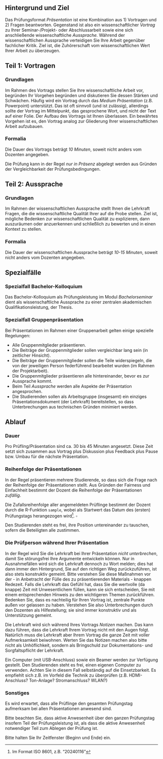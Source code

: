 


<!-- ## Prüfungsformat Präsentation -->


## Hintergrund und Ziel

Das Prüfungsformat *Präsentation* ist eine Kombination aus 1) Vortragen und 2) Fragen beantworten.
Gegenstand ist also ein wissenschaftlicher *Vortrag* zu Ihrer Seminar-/Projekt- oder Abschlussarbeit sowie eine sich anschließende wissenschaftliche *Aussprache.*
Während der wissenschaftlichen Aussprache verteidigen Sie Ihre Arbeit gegenüber fachlicher Kritik.
Ziel ist, die Zuhörerschaft vom wissenschaftlichen Wert Ihrer Arbeit zu überzeugen.





## Teil 1: Vortragen


### Grundlagen

Im Rahmen des Vortrags stellen Sie Ihre wissenschaftliche Arbeit vor, begründen Ihr Vorgehen begründen und diskutieren Sie dessen Stärken und Schwächen.
Häufig wird ein Vortrag durch das *Medium* *Präsentation* (z.B. Powerpoint) unterstützt.
Das ist oft sinnvoll (und ist zulässig), allerdings sollte der Vortrag im Mittelpunkt, das gesprochene Wort, und nicht der Text auf einer Folie.
Der Aufbau des Vortrags ist Ihnen überlassen.
Ein bewährtes Vorgehen ist es, den Vortrag analog zur Gliederung Ihrer wissenschaftlichen Arbeit aufzubauen.


### Formalia

Die Dauer des Vortrags beträgt *10 Minuten*, soweit nicht anders vom Dozenten angegeben.

Die Prüfung kann in der Regel *nur in Präsenz* abgelegt werden aus Gründen der Vergleichbarkeit der Prüfungsbedingungen.


## Teil 2: Aussprache


### Grundlagen

Im Rahmen der wissenschaftlichen Aussprache stellt Ihnen die Lehrkraft Fragen, die die wissenschaftliche Qualität Ihrer auf die Probe stellen. 
Ziel ist, mögliche Bedenken zur wissenschaftlichen Qualität zu explizieren, dann auszuräumen oder anzuerkennen und schließlich zu bewerten und in einen Kontext zu stellen.

### Formalia

Die Dauer der wissenschaftlichen Aussprache beträgt *10-15 Minuten*, soweit nicht anders vom Dozenten angegeben.



## Spezialfälle

### Spezialfall Bachelor-Kolloquium


Das Bachelor-Kolloquium als Prüfungsleistung im Modul *Bachelorseminar* dient als wissenschaftliche Aussprache zu einer zentralen akademischen Qualifikationsleistung, der Thesis.





### Spezialfall Gruppenpräsentation


Bei Präsentationen im Rahmen einer Gruppenarbeit gelten einige spezielle Regelungen:

- Alle Gruppenmitglieder präsentieren.
- Die Beiträge der Gruppenmitglieder sollen vergleichbar lang sein (in zeitlicher Hinsicht).
- Die Beiträge der Gruppenmitglieder sollen die Teile widerspiegeln, die von der jeweiligen Person federführend bearbeitet wurden (im Rahmen der Projektarbeit).
- Die Gruppenmitglieder präsentieren alle hintereinander, bevor es zur Aussprache kommt.
- Beim Teil *Aussprache* werden alle Aspekte der Präsentation angesprochen.
- Die Studierenden sollen als Arbeitsgruppe (insgesamt) ein einziges Präsentationsdokument (der Lehrkraft) bereitstellen, so dass Unterbrechungen aus technischen Gründen minimiert werden.



## Ablauf


### Dauer

Pro Prüfling/Präsentation sind ca. 30 bis 45 Minuten angesetzt. Diese Zeit setzt sich zusammen aus Vortrag plus Diskussion plus Feedback plus Pause bzw. Umbau für die nächste Präsentation.


### Reihenfolge der Präsentationen

In der Regel präsentieren mehrere Studierende, so dass sich die Frage nach der Reihenfolge der Präsentationen stellt.
Aus Gründen der Fairness und Einfachheit bestimmt der Dozent die Reihenfolge der Präsentationen *zufällig*.

:::callout-note
Die Zufallsreihenfolge aller angemeldeten Prüflinge bestimmt der Dozent durch die R-Funktion `sample`, wobei als Startwert das Datum des (ersten) Prüfungstags herangezogen wird^[Im Format ISO 8601, z.B. "20240116"]. $\square$
:::

Den Studierenden steht es frei, ihre Position untereinander zu tauschen, sofern die Beteiligten alle zustimmen. 






### Die Prüfperson während Ihrer Präsentation


In der Regel wird Sie die Lehrkraft bei Ihrer Präsentation *nicht unterbrechen*, damit Sie störungsfrei Ihre Argumente entwickeln können.
Nur in Ausnahmefällen wird sich die Lehrkraft dennoch zu Wort melden; dies hat dann immer den Hintergrund, Sie auf den richtigen Weg zurückzuführen, ist also stets konstruktiv gemeint.
Bitte verstehen Sie diese Maßnahmen vor der - in Anbetracht der Fülle des zu präsentierenden Materials - knappen Redezeit. Falls die Lehrkraft das Gefühl hat, dass Sie die wertvolle (da knappe) Zeit mit Unwesentlichem füllen, kann sie sich entscheiden, Sie mit einem entsprechenden Hinweis zu den wichtigeren Themen zurückführen. Bedenken Sie, dass es nachteilig für Ihren Vortrag ist, zentrale Punkte außen vor gelassen zu haben.
Verstehen Sie also Unterbrechungen durch den Dozenten als Hilfestellung; sie sind immer konstruktiv und als Unterstützung gemeint.

Die Lehrkraft wird sich während Ihres Vortrags *Notizen* machen. Das kann dazu führen, dass die Lehrkraft Ihrem Vortrag nicht mit den Augen folgt. Natürlich muss die Lehrkraft aber Ihrem Vortrag die ganze Zeit mit voller Aufmerksamkeit beiwohnen. Werten Sie das Notizen machen also bitte nicht als Unhöflichkeit, sondern als Bringschuld zur Dokumentations- und Sorgfaltspflicht der Lehrkraft.

Ein Computer (mit USB-Anschluss) sowie ein Beamer werden zur Verfügung gestellt. 
Den Studierenden steht es frei, einen eigenen Computer zu verwenden. Achten Sie in diesem Fall selbständig auf die Einsetzbarkeit. Es empfiehlt sich z.B. im Vorfeld die Technik zu überprüfen (z.B. HDMI-Anschluss? Ton-Anlage? Stromanschluss? WLAN?)



### Sonstiges

Es wird erwartet, dass alle Prüflinge den gesamten Prüfungstag aufmerksam bei allen Präsentationen anwesend sind.

Bitte beachten Sie, dass aktive Anwesenheit über den ganzen Prüfungstag insofern Teil der Prüfungsleistung ist, als dass die aktive Anwesenheit notwendiger Teil zum Ablegen der Prüfung ist.

Bitte halten Sie Ihr Zeitfenster (Beginn und Ende) ein.










